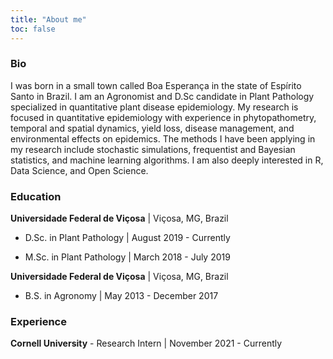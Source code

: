 ```yaml
---
title: "About me"
toc: false
---
```


<!-- ::: {.column-margin} -->

<!-- ![](images/photo_circulo.png){width="200" fig-align="right"} -->

<!-- ::: -->

### Bio

I was born in a small town called Boa Esperança in the state of Espírito Santo in Brazil. I am an Agronomist and D.Sc candidate in Plant Pathology specialized in quantitative plant disease epidemiology. My research is focused in quantitative epidemiology with experience in phytopathometry, temporal and spatial dynamics, yield loss, disease management, and environmental effects on epidemics. The methods I have been applying in my research include stochastic simulations, frequentist and Bayesian statistics, and machine learning algorithms. I am also deeply interested in R, Data Science, and Open Science.

### Education

**Universidade Federal de Viçosa** \| Viçosa, MG, Brazil

-   D.Sc. in Plant Pathology \| August 2019 - Currently

-   M.Sc. in Plant Pathology \| March 2018 - July 2019

**Universidade Federal de Viçosa** \| Viçosa, MG, Brazil

-   B.S. in Agronomy \| May 2013 - December 2017

### Experience

**Cornell University** - Research Intern \| November 2021 - Currently
